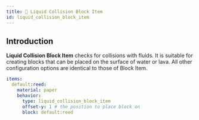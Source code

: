 ```yaml
---
title: 🌊 Liquid Collision Block Item
id: liquid_collision_block_item
---
```


## Introduction

**Liquid Collision Block Item** checks for collisions with fluids. It is suitable for creating blocks that can be placed on the surface of water or lava. All other configuration options are identical to those of Block Item.

```yaml
items:
  default:reed:
    material: paper
    behavior:
      type: liquid_collision_block_item
      offset-y: 1 # the position to place block on
      block: default:reed
```